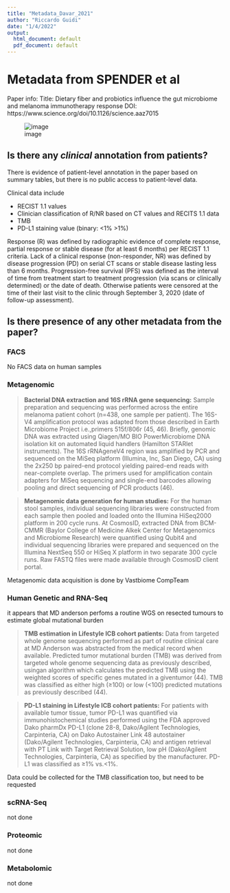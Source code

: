 ```yaml
---
title: "Metadata_Davar_2021"
author: "Riccardo Guidi"
date: "1/4/2022"
output:
  html_document: default
  pdf_document: default
---
```


# Metadata from SPENDER et al
Paper info:
Title: Dietary fiber and probiotics influence the gut microbiome and melanoma immunotherapy response
DOI: https://www.science.org/doi/10.1126/science.aaz7015

![image](spencer2021_1.png)

## Is there any _clinical_ annotation from patients?

There is evidence of patient-level annotation in the paper based on summary tables, but there is no public access to patient-level data.

Clinical data include

* RECIST 1.1 values
* Clinician classification of R/NR based on CT values and RECITS 1.1 data
* TMB
* PD-L1 staining value (binary: <1% >1%)

Response (R) was defined by radiographic evidence of complete response, partial response or stable disease (for at least 6 months) per RECIST 1.1 criteria. 
Lack of a clinical response (non-responder, NR) was defined by disease progression (PD) on serial CT scans or stable disease lasting less than 6 months. Progression-free survival (PFS) was defined as the interval of time from treatment start to treatment progression (via scans or clinically determined) or the date of death. Otherwise patients were censored at the time of their last visit to the clinic through September 3, 2020 (date of follow-up assessment).

## Is there presence of any other metadata from the paper?

### FACS

No FACS data on human samples

### Metagenomic

> **Bacterial DNA extraction and 16S rRNA gene sequencing:** Sample preparation and sequencing was performed across the entire melanoma patient cohort (n=438, one sample per patient). The 16S-V4 amplification protocol was adapted from those described in Earth Microbiome Project i.e.,primers 515f/806r (45, 46). Briefly, genomic DNA was extracted using Qiagen/MO BIO PowerMicrobiome DNA isolation kit on automated liquid handlers (Hamilton STARlet instruments). The 16S rRNAgeneV4 region was amplified by PCR and sequenced on the MiSeq platform (Illumina, Inc, San Diego, CA) using the 2x250 bp paired-end protocol yielding paired-end reads with near-complete overlap. The primers used for amplification contain adapters for MiSeq sequencing and single-end barcodes allowing pooling and direct sequencing of PCR products (46).

> **Metagenomic data generation for human studies:**  For the human stool samples, individual sequencing libraries were constructed from each sample then pooled and loaded onto the Illumina HiSeq2000 platform in 200 cycle runs. At CosmosID, extracted DNA from BCM-CMMR (Baylor College of Medicine Alkek Center for Metagenomics and Microbiome Research) were quantified using Qubit4 and individual sequencing libraries were prepared and sequenced on the Illumina NextSeq 550 or HiSeq X platform in two separate 300 cycle runs. Raw FASTQ files were made available through CosmosID client portal.

Metagenomic data acquisition is done by Vastbiome CompTeam

### Human Genetic and RNA-Seq

it appears that MD anderson perfoms a routine WGS on resected tumours to estimate global mutational burden

> **TMB estimation in Lifestyle ICB cohort patients:** Data from targeted whole genome sequencing performed as part of routine clinical care at MD Anderson was abstracted from the medical record when available. Predicted tumor mutational burden (TMB) was derived from targeted whole genome sequencing data as previously described, usingan algorithm which calculates the predicted TMB using the weighted scores of specific genes mutated in a giventumor (44). TMB was classified as either high (≥100) or low (<100) predicted mutations as previously described (44).

> **PD-L1 staining in Lifestyle ICB cohort patients:** For patients with available tumor tissue, tumor PD-L1 was quantified via immunohistochemical studies performed using the FDA approved Dako pharmDx PD-L1 (clone 28-8, Dako/Agilent Technologies, Carpinteria, CA) on Dako Autostainer Link 48 autostainer (Dako/Agilent Technologies, Carpinteria, CA) and antigen retrieval with PT Link with Target Retrieval Solution, low pH (Dako/Agilent Technologies, Carpinteria, CA) as specified by the manufacturer. PD-L1 was classified as ≥1% vs.<1%.

Data could be collected for the TMB classification too, but need to be requested

### scRNA-Seq

not done

### Proteomic

not done

### Metabolomic

not done

